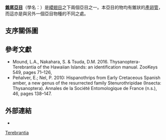 {{otheruses4|纓翅目（薊馬）之下兩個亞目之一|直翅目下的亞目|蝗蟲}}
{{Automatic taxobox
 | image = Frankadult.jpg
 | image_caption = Adult ''{{tsl|en|Franklinothrips||Franklinothrips}} vespiformis'' ({{tsl|en|Aeolothripidae||Aeolothripidae}}), a widely distributed tropical species
 | taxon = Terebrantia
 | authority = {{tsl|en|Alexander Henry Haliday||Haliday}}, 1836<ref>An epitome of the British genera, in the Order Thysanoptera, with indications of a few of the species. AH Haliday, 1836</ref>
 | subdivision_ranks=[[科_(生物)|科]]
 | subdivision=
:{{tsl|en|Adiheterothripidae|寬錐薊馬科}} {{tsl|en|Adiheterothripidae}}
:{{tsl|en|Aeolothripidae|紋薊馬科}} {{tsl|en|Aeolothripidae}}<!-- Zootaxa 864: 1–16 (2005) -->
:{{tsl|en|Fauriellidae|斷域薊馬科}} {{tsl|en|Fauriellidae}}
:{{tsl|en|Hemithripidae|半薊馬科}} {{tsl|en|Hemithripidae}}†
:{{tsl|en|Heterothripidae|異薊馬科}} {{tsl|en|Heterothripidae}}
: [[Jezzinothripidae|Jezzinothripidae]]†
: [[Karataothripidae|Karataothripidae]]†
: [[Melanthripidae|Melanthripidae]]
:{{tsl|en|Merothripidae|食孢薊馬科}} {{tsl|en|Merothripidae}}
: [[Scudderothripidae|Scudderothripidae]]†
: [[Stenurothripidae|Stenurothripidae]]
:{{tsl|en|Thripidae|薊馬科}} {{tsl|en|Thripidae}}
: [[Triassothripidae|Triassothripidae]]†
:{{tsl|en|Uzelothripidae|膜薊馬科}} {{tsl|en|Uzelothripidae}}
 | synonyms=
}}

'''[[錐尾亞目|錐尾亞目]]'''（學名：{{lang|la|Terebrantia}}）是[[纓翅目|纓翅目]]之下兩個亞目之一。本亞目的物均有錐狀的[[產卵管|產卵管]]，而這亦是與另外一個亞目{{tsl|en|Tubulifera}}物種的不同之處。

==支序關係圖==
{{clade
|label1=[[纓翅目|纓翅目]] Thysanoptera
|1={{clade
   |label1= '''Terebrantia'''
   |1={{clade
      |1=[[Melanothripidae|Melanothripidae]]
      |2=其他Terebrantia物種
      }}
   |label2={{tsl|en|Tubulifera}}
   |2=[[Phlaeothripidae|Phlaeothripidae]]
   }}
}}

==參考文獻==
{{Reflist}}
* Mound, L.A., Nakahara, S. & Tsuda, D.M. 2016. Thysanoptera-Terebrantia of the Hawaiian Islands: an identification manual. ZooKeys 549, pages 71–126, {{doi|10.3897/zookeys.549.6889}}
* Peñalver, E.; Nel, P. 2010: Hispanothrips from Early Cretaceous Spanish amber, a new genus of the resurrected family Stenurothripidae (Insecta: Thysanoptera). Annales de la Société Entomologique de France (n.s.), 46, pages 138–147. {{ISSN|0037-9271}}

==外部連結==
{{Commonscat|Terebrantia}}
* {{Wikispecies-inline|Terebrantia}}
{{Taxonbar|from=Q387031}}
[[Category:纓翅目|Terebrantia]]
{{Insect-stub}}